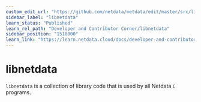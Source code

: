 ```yaml
---
custom_edit_url: "https://github.com/netdata/netdata/edit/master/src/libnetdata/README.md"
sidebar_label: "libnetdata"
learn_status: "Published"
learn_rel_path: "Developer and Contributor Corner/libnetdata"
sidebar_position: "1518000"
learn_link: "https://learn.netdata.cloud/docs/developer-and-contributor-corner/libnetdata/libnetdata"
---
```



# libnetdata

`libnetdata` is a collection of library code that is used by all Netdata `C` programs.


